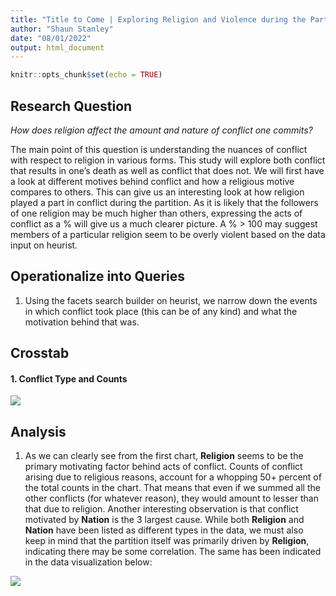 ```yaml
---
title: "Title to Come | Exploring Religion and Violence during the Partition."
author: "Shaun Stanley"
date: "08/01/2022"
output: html_document
---
```


```r
knitr::opts_chunk$set(echo = TRUE)
```

## Research Question

*How does religion affect the amount and nature of conflict one commits?*

The main point of this question is understanding the nuances of conflict with respect to religion in various forms. This study will explore both conflict that results in one’s death as well as conflict that does not. We will first have a look at different motives behind conflict and how a religious motive compares to others. This can give us an interesting look at how religion played a part in conflict during the partition. As it is likely that the followers of one religion may be much higher than others, expressing the acts of conflict as a % will give us a much clearer picture. A % > 100 may suggest members of a particular religion seem to be overly violent based on the data input on heurist.

## Operationalize into Queries

1. Using the facets search builder on heurist, we narrow down the events in which conflict took place (this can be of any kind) and what the motivation behind that was.

## Crosstab

#### 1. Conflict Type and Counts

![](chart_01.png)

## Analysis

1. As we can clearly see from the first chart, **Religion** seems to be the primary motivating factor behind acts of conflict. Counts of conflict arising due to religious reasons, account for a whopping 50+ percent of the total counts in the chart. That means that even if we summed all the other conflicts (for whatever reason), they would amount to lesser than that due to religion. Another interesting observation is that conflict motivated by **Nation** is the 3 largest cause. While both **Religion** and **Nation** have been listed as different types in the data, we must also keep in mind that the partition itself was primarily driven by **Religion**, indicating there may be some correlation. The same has been indicated in the data visualization below:

![](analysis_01.png)